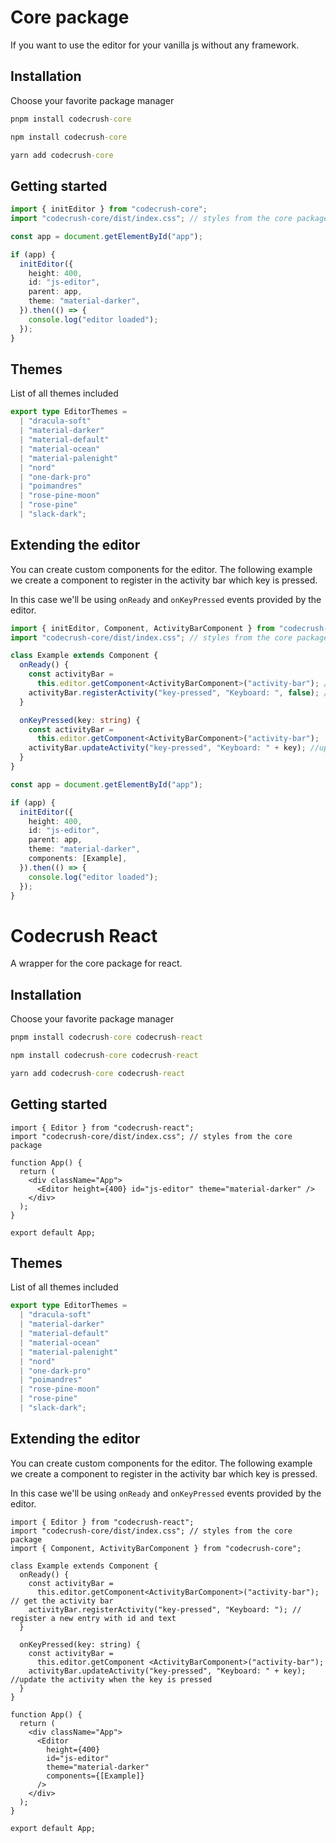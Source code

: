 
# Core package
If you want to use the editor for your vanilla js without any framework.

## Installation

Choose your favorite package manager

```cmd
pnpm install codecrush-core
```

```cmd
npm install codecrush-core
```

```cmd
yarn add codecrush-core
```

## Getting started

```ts
import { initEditor } from "codecrush-core";
import "codecrush-core/dist/index.css"; // styles from the core package

const app = document.getElementById("app");

if (app) {
  initEditor({
    height: 400,
    id: "js-editor",
    parent: app,
    theme: "material-darker",
  }).then(() => {
    console.log("editor loaded");
  });
}
```

## Themes

List of all themes included

```ts
export type EditorThemes =
  | "dracula-soft"
  | "material-darker"
  | "material-default"
  | "material-ocean"
  | "material-palenight"
  | "nord"
  | "one-dark-pro"
  | "poimandres"
  | "rose-pine-moon"
  | "rose-pine"
  | "slack-dark";
```

## Extending the editor

You can create custom components for the editor.
The following example we create a component to register in the activity bar which key is pressed.

In this case we'll be using `onReady` and `onKeyPressed` events provided by the editor.

```ts
import { initEditor, Component, ActivityBarComponent } from "codecrush-core";
import "codecrush-core/dist/index.css"; // styles from the core package

class Example extends Component {
  onReady() {
    const activityBar =
      this.editor.getComponent<ActivityBarComponent>("activity-bar"); // get the activity bar
    activityBar.registerActivity("key-pressed", "Keyboard: ", false); // register a new entry with id and text
  }

  onKeyPressed(key: string) {
    const activityBar =
      this.editor.getComponent<ActivityBarComponent>("activity-bar");
    activityBar.updateActivity("key-pressed", "Keyboard: " + key); //update the activity when the key is pressed
  }
}

const app = document.getElementById("app");

if (app) {
  initEditor({
    height: 400,
    id: "js-editor",
    parent: app,
    theme: "material-darker",
    components: [Example],
  }).then(() => {
    console.log("editor loaded");
  });
}
```

# Codecrush React
A wrapper for the core package for react.

## Installation

Choose your favorite package manager

```cmd
pnpm install codecrush-core codecrush-react
```

```cmd
npm install codecrush-core codecrush-react
```

```cmd
yarn add codecrush-core codecrush-react
```

## Getting started

```tsx
import { Editor } from "codecrush-react";
import "codecrush-core/dist/index.css"; // styles from the core package

function App() {
  return (
    <div className="App">
      <Editor height={400} id="js-editor" theme="material-darker" />
    </div>
  );
}

export default App;
```

## Themes

List of all themes included

```ts
export type EditorThemes =
  | "dracula-soft"
  | "material-darker"
  | "material-default"
  | "material-ocean"
  | "material-palenight"
  | "nord"
  | "one-dark-pro"
  | "poimandres"
  | "rose-pine-moon"
  | "rose-pine"
  | "slack-dark";
```

## Extending the editor

You can create custom components for the editor.
The following example we create a component to register in the activity bar which key is pressed.

In this case we'll be using `onReady` and `onKeyPressed` events provided by the editor.

```tsx
import { Editor } from "codecrush-react";
import "codecrush-core/dist/index.css"; // styles from the core package
import { Component, ActivityBarComponent } from "codecrush-core";

class Example extends Component {
  onReady() {
    const activityBar =
      this.editor.getComponent<ActivityBarComponent>("activity-bar"); // get the activity bar
    activityBar.registerActivity("key-pressed", "Keyboard: "); // register a new entry with id and text
  }

  onKeyPressed(key: string) {
    const activityBar =
      this.editor.getComponent <ActivityBarComponent>("activity-bar");
    activityBar.updateActivity("key-pressed", "Keyboard: " + key); //update the activity when the key is pressed
  }
}

function App() {
  return (
    <div className="App">
      <Editor
        height={400}
        id="js-editor"
        theme="material-darker"
        components={[Example]}
      />
    </div>
  );
}

export default App;
```

